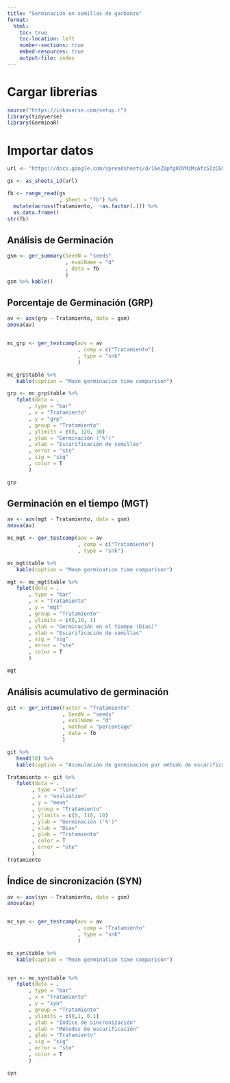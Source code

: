 ```yaml
---
title: "Germinacion en semillas de garbanzo"
format:
  html:
    toc: true
    toc-location: left
    number-sections: true
    embed-resources: true
    output-file: index 
---
```

# Cargar librerias
```r
source("https://inkaverse.com/setup.r")
library(tidyverse)
library(GerminaR)
```

# Importar datos
```r
url <- "https://docs.google.com/spreadsheets/d/16eZ0pfgKOVMiMsAfz5IzCG9rTSpA0nHeiMpe4MsDcMM/edit?gid=0#gid=0"

gs <- as_sheets_id(url)

fb <- range_read(gs
                 , sheet = "fb") %>% 
  mutate(across(Tratamiento,  ~as.factor(.))) %>% 
  as.data.frame()
str(fb)
```

## Análisis de Germinación

```r
gsm <- ger_summary(SeedN = "seeds"
                   , evalName = "d"
                   , data = fb
                   )
gsm %>% kable()

```

## Porcentaje de Germinación (GRP)

```r

av <- aov(grp ~ Tratamiento, data = gsm)
anova(av)


mc_grp <- ger_testcomp(aov = av
                       , comp = c("Tratamiento")
                       , type = "snk"
                       )

mc_grp$table %>% 
   kable(caption = "Mean germinacion time comparison")

grp <- mc_grp$table %>% 
   fplot(data = .
       , type = "bar"
       , x = "Tratamiento"
       , y = "grp"
       , group = "Tratamiento"
       , ylimits = c(0, 120, 30)
       , ylab = "Germinación ('%')"
       , xlab = "Escarificación de semillas"
       , error = "ste"
       , sig = "sig"
       , color = T 
       )

grp
```

## Germinación en el tiempo (MGT)

```r

av <- aov(mgt ~ Tratamiento, data = gsm)
anova(av)

mc_mgt <- ger_testcomp(aov = av
                       , comp = c("Tratamiento")
                       , type = "snk")

mc_mgt$table %>% 
   kable(caption = "Mean germination time comparison")

mgt <- mc_mgt$table %>% 
   fplot(data = .
       , type = "bar" 
       , x = "Tratamiento"
       , y = "mgt"
       , group = "Tratamiento"
       , ylimits = c(0,10, 1)
       , ylab = "Germinación en el tiempo (Días)"
       , xlab = "Escarificación de semillas"
       , sig = "sig"
       , error = "ste"
       , color = T
       )

mgt
```

## Análisis acumulativo de germinación

```r

git <- ger_intime(Factor = "Tratamiento"
                  , SeedN = "seeds"
                  , evalName = "d"
                  , method = "percentage"
                  , data = fb
                  )

git %>% 
   head(10) %>% 
   kable(caption = "Acumulación de germinación por método de escarificación")

Tratamiento <- git %>% 
   fplot(data = .
        , type = "line"
        , x = "evaluation"
        , y = "mean"
        , group = "Tratamiento"
        , ylimits = c(0, 110, 10)
        , ylab = "Germinación ('%')"
        , xlab = "Dias"
        , glab = "Tratamiento"
        , color = T
        , error = "ste"
        )
Tratamiento
```

## Índice de sincronización (SYN)

```r
av <- aov(syn ~ Tratamiento, data = gsm)
anova(av)


mc_syn <- ger_testcomp(aov = av
                       , comp = "Tratamiento"
                       , type = "snk"
                       )

mc_syn$table %>% 
   kable(caption = "Mean germination time comparison")


syn <- mc_syn$table %>% 
   fplot(data = .
       , type = "bar" 
       , x = "Tratamiento"
       , y = "syn"
       , group = "Tratamiento"
       , ylimits = c(0,1, 0.1)
       , ylab = "Índice de sincronización"
       , xlab = "Métodos de escarificación"
       , glab = "Tratamiento"
       , sig = "sig"
       , error = "ste"
       , color = T
       )

syn

```

